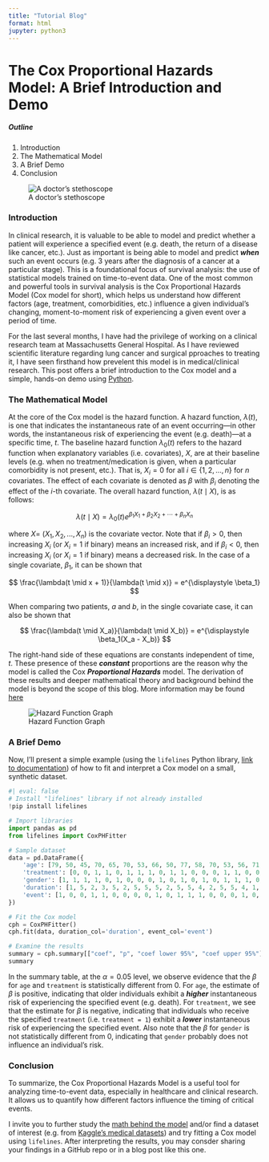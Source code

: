 ```yaml
---
title: "Tutorial Blog"
format: html
jupyter: python3
---
```


# The Cox Proportional Hazards Model: A Brief Introduction and Demo

##### Outline
1. Introduction
2. The Mathematical Model
3. A Brief Demo
4. Conclusion

![A doctor's stethoscope](doctor_stethoscope.jpg)

### Introduction

In clinical research, it is valuable to be able to model and predict whether a patient will experience a specified event (e.g. death, the return of a disease like cancer, etc.). Just as important is being able to model and predict ***when*** such an event occurs (e.g. 3 years after the diagnosis of a cancer at a particular stage). This is a foundational focus of survival analysis: the use of statistical models trained on time-to-event data. One of the most common and powerful tools in survival analysis is the Cox Proportional Hazards Model (Cox model for short), which helps us understand how different factors (age, treatment, comorbidities, etc.) influence a given individual's changing, moment-to-moment risk of experiencing a given event over a period of time.

For the last several months, I have had the privilege of working on a clinical research team at Massachusetts General Hospital. As I have reviewed scientific literature regarding lung cancer and surgical pproaches to treating it, I have seen firsthand how prevelent this model is in medical/clinical research. This post offers a brief introduction to the Cox model and a simple, hands-on demo using [Python](https://www.geeksforgeeks.org/data-science/cox-proportional-hazards-model/).


### The Mathematical Model

At the core of the Cox model is the hazard function. A hazard function, $\lambda (t)$, is one that indicates the instantaneous rate of an event occurring—in other words, the instantaneous risk of experiencing the event (e.g. death)—at a specific time, $t$. The baseline hazard function $\lambda_0 (t)$ refers to the hazard function when explanatory variables (i.e. covariates), $X$, are at their baseline levels (e.g. when no treatment/medication is given, when a particular comorbidity is not present, etc.). That is, $X_i = 0$ for all $i \in \{1, 2, ..., n \}$ for $n$ covariates. The effect of each covariate is denoted as $\beta$ with $\beta_i$ denoting the effect of the $i$-th covariate. The overall hazard function, $\lambda(t \mid X)$, is as follows:

$$
\lambda(t \mid X) = \lambda_0 (t) e^{\displaystyle \beta_1 X_1 + \beta_2 X_2 + \cdots + \beta_n X_n}
$$

where $X =$ $(X_1, X_2, ..., X_n)$ is the covariate vector. Note that if $\beta_i > 0$, then increasing $X_i$ (or $X_i = 1$ if binary) means an increased risk, and if $\beta_i < 0$, then increasing $X_i$ (or $X_i = 1$ if binary) means a decreased risk. In the case of a single covariate, $\beta_1$, it can be shown that

$$
\frac{\lambda(t \mid x + 1)}{\lambda(t \mid x)} = e^{\displaystyle \beta_1}
$$

When comparing two patients, $a$ and $b$, in the single covariate case, it can also be shown that

$$
\frac{\lambda(t \mid X_a)}{\lambda(t \mid X_b)} = e^{\displaystyle \beta_1(X_a - X_b)}
$$

The right-hand side of these equations are constants independent of time, $t$. These presence of these ***constant*** proportions are the reason why the model is called the Cox ***Proportional Hazards*** model. The derivation of these results and deeper mathematical theory and background behind the model is beyond the scope of this blog. More information may be found [here](https://en.wikipedia.org/wiki/Proportional_hazards_model)

![Hazard Function Graph](harzard_graph.png)


### A Brief Demo

Now, I'll present a simple example (using the `lifelines` Python library, [link to documentation](https://lifelines.readthedocs.io/en/latest/)) of how to fit and interpret a Cox model on a small, synthetic dataset.

```python
#| eval: false
# Install "lifelines" library if not already installed
!pip install lifelines
```
```python
# Import libraries
import pandas as pd
from lifelines import CoxPHFitter

# Sample dataset
data = pd.DataFrame({
    'age': [79, 50, 45, 70, 65, 70, 53, 66, 50, 77, 58, 70, 53, 56, 71, 76, 60, 75, 68, 76],
    'treatment': [0, 0, 1, 1, 0, 1, 1, 1, 0, 1, 1, 0, 0, 0, 1, 1, 0, 0, 1, 1],
    'gender': [1, 1, 1, 1, 0, 1, 0, 0, 0, 1, 0, 1, 0, 1, 0, 1, 1, 1, 0, 0],
    'duration': [1, 5, 2, 3, 5, 2, 5, 5, 5, 2, 5, 5, 4, 2, 5, 5, 4, 1, 5, 5],
    'event': [1, 0, 0, 1, 1, 0, 0, 0, 0, 1, 0, 1, 1, 1, 0, 0, 0, 1, 0, 1]
})

# Fit the Cox model
cph = CoxPHFitter()
cph.fit(data, duration_col='duration', event_col='event')

# Examine the results
summary = cph.summary[["coef", "p", "coef lower 95%", "coef upper 95%"]]
summary
```

In the summary table, at the $\alpha = 0.05$ level, we observe evidence that the $\beta$ for `age` and `treatment` is statistically different from 0. For `age`, the estimate of $\beta$ is positive, indicating that older individuals exhibit a ***higher*** instantaneous risk of experiencing the specified event (e.g. death). For `treatment`, we see that the estimate for $\beta$ is negative, indicating that individuals who receive the specified `treatment` (i.e. `treatment = 1`) exhibit a ***lower*** instantaneous risk of experiencing the specified event. Also note that the $\beta$ for `gender` is not statistically different from 0, indicating that `gender` probably does not influence an individual's risk.

### Conclusion

To summarize, the Cox Proportional Hazards Model is a useful tool for analyzing time-to-event data, especially in healthcare and clinical research. It allows us to quantify how different factors influence the timing of critical events.

I invite you to further study the [math behind the model](https://www.graphpad.com/guides/prism/latest/statistics/stat_cox_regression_mathematics.htm) and/or find a dataset of interest (e.g. from [Kaggle’s medical datasets](https://www.kaggle.com/datasets/gilsousa/habermans-survival-data-set)) and try fitting a Cox model using `lifelines`. After interpreting the results, you may consder sharing your findings in a GitHub repo or in a blog post like this one.